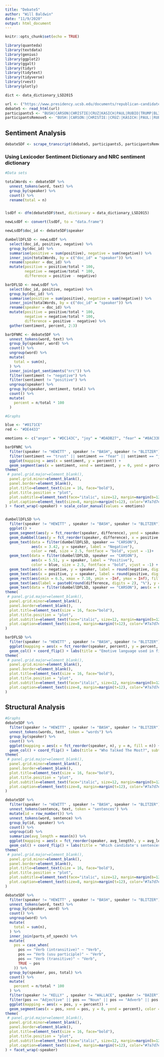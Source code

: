 ---
title: "Debate5"
author: "Will Baldwin"
date: "11/9/2020"
output: html_document
---

```{r setup, include=FALSE}
knitr::opts_chunk$set(echo = TRUE)
```

```{r, include=FALSE}
library(quanteda)
library(textdata)
library(genius)
library(ggplot2)
library(ggalt)
library(tidyr)
library(tidytext)
library(tidyverse)
library(rvest)
library(plotly)
```

```{r, include=FALSE}
dict <- data_dictionary_LSD2015

url <- ("https://www.presidency.ucsb.edu/documents/republican-candidates-debate-las-vegas-nevada-0")
debate5 <- read_html(url)
participants5 <- "BUSH|CARSON|CHRISTIE|CRUZ|KASICH|PAUL|RUBIO|TRUMP|BLITZER|BASH|HEWITT|FIORINA"
participantsRemove5 <- "BUSH:|CARSON:|CHRISTIE:|CRUZ:|KASICH:|PAUL:|RUBIO:|TRUMP:|BASH:|HEWITT:|BLITZER:|FIORINA:"
```

## Sentiment Analysis
```{r, include = FALSE}
debate5DF <- scrape_transcript(debate5, participants5, participantsRemove5)
```

### Using Lexicoder Sentiment Dictionary and NRC sentiment dictionary
```{r, include = FALSE}
#Data sets

totalWords <- debate5DF %>%
  unnest_tokens(word, text) %>%
  group_by(speaker) %>%
  count() %>%
  rename(total = n)


lsdDf <- dfm(debate5DF$text, dictionary = data_dictionary_LSD2015)

newLsdDf <- convert(lsdDf, to = "data.frame")

newLsdDf$doc_id <- debate5DF$speaker

dumbellDFLSD <- newLsdDf %>%
  select(doc_id, positive, negative) %>%
  group_by(doc_id) %>%
  summarise(positive = sum(positive), negative = sum(negative)) %>%
  inner_join(totalWords, by = c("doc_id" = "speaker")) %>%
  rename(speaker = doc_id) %>%
  mutate(positive = positive/total * 100,
         negative = negative/total * 100,
         difference = positive - negative)

barDFLSD <- newLsdDf %>%
  select(doc_id, positive, negative) %>%
  group_by(doc_id) %>%
  summarise(positive = sum(positive), negative = sum(negative)) %>%
  inner_join(totalWords, by = c("doc_id" = "speaker")) %>%
  rename(speaker = doc_id) %>%
  mutate(positive = positive/total * 100,
         negative = negative/total * 100,
         difference = positive - negative) %>%
  gather(sentiment, percent, 2:3)

barDFNRC <- debate5DF %>%
  unnest_tokens(word, text) %>%
  group_by(speaker, word) %>%
  count() %>%
  ungroup(word) %>%
  mutate(
    total = sum(n),
  ) %>%
  inner_join(get_sentiments("nrc")) %>%
  filter(sentiment != "negative") %>%
  filter(sentiment != "positive") %>%
  ungroup(speaker) %>%
  group_by(speaker, sentiment, total) %>%
  count() %>%
  mutate(
    percent = n/total * 100
  ) 
```


```{r, echo = FALSE}
#Graphs

blue <- "#0171CE"
red <- "#DE4433"

emotions <- c("anger" = "#DC143C", "joy" = "#DADB27", "fear" = "#8AC33E", "trust" = "#7EC0EE")

barDFNRC %>%
  filter(speaker != "HEWITT" , speaker != "BASH", speaker != "BLITZER") %>%
  filter(sentiment == "trust" || sentiment == "fear" || sentiment == "joy" || sentiment == "anger") %>%
  ggplot(mapping = aes(x = sentiment, y = percent)) + 
  geom_segment(aes(x = sentiment, xend = sentiment, y = 0, yend = percent), color = "grey") + geom_point(aes(color = sentiment), size = 4, alpha = 0.6) + coord_flip() + labs(title = "Emotive language used in first 2016 GOP Primary Debate (NRC)", x = "speaker", y = "emotive language as % of total words", subtitle = "Cruz appears to have used the most emotive language")  + theme_bw()+
theme(
 # panel.grid.major=element_blank(),
  panel.grid.minor=element_blank(),
  panel.border=element_blank(),
  plot.title=element_text(size = 16, face="bold"),
  plot.title.position = "plot",
  plot.subtitle=element_text(face="italic", size=12, margin=margin(b=12)),
  plot.caption=element_text(size=8, margin=margin(t=12), color="#7a7d7e")
) + facet_wrap(~speaker) + scale_color_manual(values = emotions)


dumbellDFLSD %>%
  filter(speaker != "HEWITT" , speaker != "BASH", speaker != "BLITZER") %>%
  ggplot() +
  geom_segment(aes(y = fct_reorder(speaker, difference), yend = speaker, x = 0.5, xend = 6.5), color = "#b2b2b2", size = 0.15) +
  geom_dumbbell(aes(y = fct_reorder(speaker, difference), x = positive, xend = negative), size=1.5, color="#b2b2b2", size_x=3, size_xend = 3, colour_x = blue, colour_xend = red) +
  geom_text(data = filter(dumbellDFLSD, speaker == "CARSON"), 
            aes(x = 3.42, y = speaker, label = "Negative"), 
            color = red, size = 2.5, fontface = "bold", vjust = -1)+
  geom_text(data = filter(dumbellDFLSD, speaker == "CARSON"), 
            aes(x = 5.51, y = speaker, label = "Positive"), 
            color = blue, size = 2.5, fontface = "bold", vjust = -1) +
  geom_text(aes(x = negative, y = speaker, label = round(negative, digits = 2)), color = red, size = 2.5, vjust = 1.5) +
  geom_text(aes(x = positive, y = speaker, label = round(positive, digits = 2)), color = blue, size = 2.5, vjust = 1.5) +
  geom_rect(aes(xmin = 6.5, xmax = 7.10, ymin = -Inf, ymax = Inf), fill = "grey") +
  geom_text(aes(label = paste0(round(difference, digits = 2), "%"), y = speaker, x = 6.8), size = 2.5)  +
  geom_text(data = filter(dumbellDFLSD, speaker == "CARSON"), aes(x = 6.75, y = speaker, label = "Difference"), color = "black", size = 2.5, vjust = -.78, fontface = "bold") + labs(x = "emotive language as % of total words", y = "speaker", title = "Sentiment differences in first 2016 GOP Primary Debate (Lexicoder Sentiment Dictionary)", subtitle = "Carson exhibits the greatest preference for positive diction" ) + theme_bw()+
theme(
 # panel.grid.major=element_blank(),
  panel.grid.minor=element_blank(),
  panel.border=element_blank(),
  plot.title=element_text(size = 16, face="bold"),
  plot.title.position = "plot",
  plot.subtitle=element_text(face="italic", size=12, margin=margin(b=12)),
  plot.caption=element_text(size=8, margin=margin(t=12), color="#7a7d7e")
)

barDFLSD %>%
  filter(speaker != "HEWITT" , speaker != "BASH", speaker != "BLITZER") %>%
  ggplot(mapping = aes(x = fct_reorder(speaker, percent), y = percent, fill =sentiment)) + 
  geom_col() + coord_flip() + labs(title = "Emotive language used in first 2016 GOP Primary Debate", x = "speaker", y = "emotive language as % of total words", subtitle = "Cruz appears to have used the most emotive language") + scale_fill_manual(values = c(red, blue)) + theme_bw()+
theme(
 # panel.grid.major=element_blank(),
  panel.grid.minor=element_blank(),
  panel.border=element_blank(),
  plot.title=element_text(size = 16, face="bold"),
  plot.title.position = "plot",
  plot.subtitle=element_text(face="italic", size=12, margin=margin(b=12)),
  plot.caption=element_text(size=8, margin=margin(t=12), color="#7a7d7e")
)
```

## Structural Analysis
```{r, echo = FALSE}
#Graphs
debate5DF %>% 
  filter(speaker != "HEWITT" , speaker != "BASH", speaker != "BLITZER") %>%
  unnest_tokens(words, text, token = "words") %>%
  group_by(speaker) %>%
  count() %>%
  ggplot(mapping = aes(x = fct_reorder(speaker, n), y = n, fill = n)) + 
  geom_col() + coord_flip() + labs(title = "Who Talked The Most?", subtitle = "Cruz used the most words", x = "speaker", y = "total words") + theme_bw()+
theme(
 # panel.grid.major=element_blank(),
  panel.grid.minor=element_blank(),
  panel.border=element_blank(),
  plot.title=element_text(size = 16, face="bold"),
  plot.title.position = "plot",
  plot.subtitle=element_text(face="italic", size=12, margin=margin(b=12)),
  plot.caption=element_text(size=8, margin=margin(t=12), color="#7a7d7e")
)

debate5DF %>% 
  filter(speaker != "HEWITT" , speaker != "BASH", speaker != "BLITZER") %>%
  unnest_tokens(sentence, text, token = "sentences") %>%
  mutate(id = row_number()) %>%
  unnest_tokens(word, sentence) %>%
  group_by(id, speaker) %>%
  count() %>%
  ungroup(id) %>%
  summarize(avg_length = mean(n)) %>% 
  ggplot(mapping = aes(x = fct_reorder(speaker, avg_length), y = avg_length, fill = avg_length)) +
  geom_col() + coord_flip() + labs(title = "Which candidate's sentences were longest?", x = "speaker", y = "average words per sentence") + theme_bw()+
theme(
 # panel.grid.major=element_blank(),
  panel.grid.minor=element_blank(),
  panel.border=element_blank(),
  plot.title=element_text(size = 16, face="bold"),
  plot.title.position = "plot",
  plot.subtitle=element_text(face="italic", size=12, margin=margin(b=12)),
  plot.caption=element_text(size=8, margin=margin(t=12), color="#7a7d7e")
)

debate5DF %>%
  filter(speaker != "HEWITT" , speaker != "BASH", speaker != "BLITZER") %>%
  unnest_tokens(word, text) %>%
  group_by(speaker, word) %>%
  count() %>%
  ungroup(word) %>%
  mutate(
    total = sum(n),
  ) %>%
  inner_join(parts_of_speech) %>%
  mutate(
    pos = case_when(
      pos == "Verb (intransitive)" ~ "Verb",
      pos == "Verb (usu participle)" ~ "Verb",
      pos == "Verb (transitive)" ~ "Verb",
      TRUE ~ pos
    )) %>% 
  group_by(speaker, pos, total) %>%
  count() %>%
  mutate(
    percent = n/total * 100
  ) %>% 
  filter(speaker != "KELLY" , speaker != "WALLACE", speaker != "BAIER") %>%
  filter(pos == "Adjective" || pos == "Noun" || pos == "Adverb" || pos == "Verb") %>%
  ggplot(mapping = aes(x = pos, y = percent)) + 
  geom_segment(aes(x = pos, xend = pos, y = 0, yend = percent), color = "grey") + geom_point(aes(color = pos), size = 4, alpha = 0.6) + coord_flip() + labs(title = "What Parts of Speech did Candidates Use?", y = "pos as percent of total words", x = "speaker", subtitle = "Paul was the most action-oriented") + theme_bw()+
theme(
 # panel.grid.major=element_blank(),
  panel.grid.minor=element_blank(),
  panel.border=element_blank(),
  plot.title=element_text(size = 16, face="bold"),
  plot.title.position = "plot",
  plot.subtitle=element_text(face="italic", size=12, margin=margin(b=12)),
  plot.caption=element_text(size=8, margin=margin(t=12), color="#7a7d7e")
) + facet_wrap(~speaker)
```
